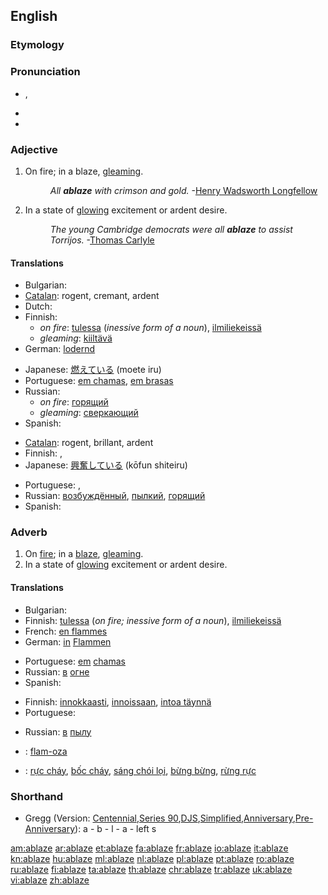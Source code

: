 ==English==

===Etymology===
{{prefix|a|blaze}}

===Pronunciation===
* {{IPA|/əˈbleɪz/}}, {{SAMPA|/@"bleIz/}}
* {{rhymes|eɪz}}
* {{audio|en-us-ablaze.ogg|Audio (US)}}

===Adjective===
{{en-adj}}

# On fire; in a blaze, [[gleaming]].
#: ''All '''ablaze''' with crimson and gold.''  -[[w:Henry Wadsworth Longfellow|Henry Wadsworth Longfellow]]
# In a state of [[glowing]] excitement or ardent desire.
#: ''The young Cambridge democrats were all '''ablaze''' to assist Torrijos.''  -[[w:Thomas Carlyle|Thomas Carlyle]]

====Translations====
{{trans-top|On fire}}
* Bulgarian: {{t|bg|пламнал, лумнал}}
* [[Catalan]]: rogent, cremant, ardent
* Dutch: {{t-|nl|in lichterlaaie}}
* Finnish:
** ''on fire'': [[tuli|tulessa]] (''inessive form of a noun''), [[ilmiliekeissä]]
** ''gleaming'': [[kiiltävä]]
* German: [[lodernd]]
{{trans-mid}}
* Japanese: [[燃えている]] (moete iru)
* Portuguese: [[em chamas]], [[em brasas]]
* Russian:
** ''on fire'': [[горящий]]
** ''gleaming'': [[сверкающий]]
* Spanish: {{t-|es|ardiendo}}
{{trans-bottom}}

{{trans-top|glowing}}
* [[Catalan]]: rogent, brillant, ardent
* Finnish: {{t-|fi|innokas}}, {{t-|fi|innoissaan}}
* Japanese: [[興奮している]] (kōfun shiteiru)
{{trans-mid}}
* Portuguese: {{t+|pt|ardente}}, {{t+|pt|brilhante}}
* Russian: [[возбуждённый]], [[пылкий]], [[горящий]]
* Spanish: {{t-|es|radiante}}
{{trans-bottom}}

===Adverb===
{{en-adv}}

# On [[fire]]; in a [[blaze]], [[gleaming]].
# In a state of [[glowing]] excitement or ardent desire.

====Translations====
{{trans-top|on fire}}
* Bulgarian: {{t|bg|пламвам, лумвам}}
* Finnish: [[tuli|tulessa]] (''on fire; inessive form of a noun''), [[ilmiliekeissä]]
* French: [[en flammes]]
* German: [[in]] [[Flamme]]n
{{trans-mid}}
* Portuguese: [[em]] [[chamas]]
* Russian: [[в]] [[огонь|огне]]
* Spanish: {{t-|es|llama|alt=en llamas}}
{{trans-bottom}}

{{trans-top|glowing}}
* Finnish: [[innokkaasti]], [[innoissaan]], [[intoa täynnä]]
* Portuguese: {{t+|pt|ardor}}
{{trans-mid}}
* Russian: [[в]] [[пыл|пылу]]
{{trans-bottom}}

{{checktrans-top}}
* {{ttbc|Ido}}: [[flam-oza]]
* {{ttbc|Vietnamese}}: [[rực cháy]], [[bốc cháy]], [[sáng chói lọi]], [[bừng bừng]], [[rừng rực]]
{{trans-bottom}}

===Shorthand===
* Gregg (Version: [http://en.wikipedia.org/wiki/Gregg_Shorthand#Centennial_Gregg_Shorthand Centennial],[http://en.wikipedia.org/wiki/Gregg_Shorthand#Series_90_Gregg_Shorthand  Series 90],[http://en.wikipedia.org/wiki/Gregg_Shorthand#Diamond_Jubilee_Gregg_Shorthand  DJS],[http://en.wikipedia.org/wiki/Gregg_Shorthand#Simplified_Gregg_Shorthand Simplified],[http://en.wikipedia.org/wiki/Gregg_Shorthand#Anniversary_Gregg_Shorthand Anniversary],[http://en.wikipedia.org/wiki/Gregg_Shorthand#Pre-Anniversary_Gregg_Shorthand Pre-Anniversary]): a - b - l - a - left s

[[am:ablaze]]
[[ar:ablaze]]
[[et:ablaze]]
[[fa:ablaze]]
[[fr:ablaze]]
[[io:ablaze]]
[[it:ablaze]]
[[kn:ablaze]]
[[hu:ablaze]]
[[ml:ablaze]]
[[nl:ablaze]]
[[pl:ablaze]]
[[pt:ablaze]]
[[ro:ablaze]]
[[ru:ablaze]]
[[fi:ablaze]]
[[ta:ablaze]]
[[th:ablaze]]
[[chr:ablaze]]
[[tr:ablaze]]
[[uk:ablaze]]
[[vi:ablaze]]
[[zh:ablaze]]